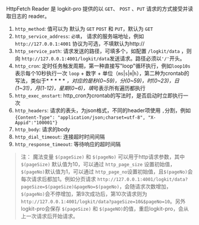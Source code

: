 HttpFetch Reader 是 logkit-pro 提供的以 `GET`、 `POST` 、`PUT` 请求的方式接受并读取日志的 reader。


1. `http_method`: 值可以为 默认为 `GET` `POST` 和 `PUT`，默认为 `GET`
2. `http_service_address`: `必填`， 请求的服务端地址，例如 `http://127.0.0.1:4001` 协议为可选，不填默认为http://
3. `http_service_path`: 请求发送的路径，可填多个，如配置 `/logkit/data` ，则向 `http://127.0.0.1:4001/logkit/data`发送请求。路径必须以`'/'`开头。
4.  `http_cron`: 定时任务触发周期，第一种直接写"loop"循环执行，例如`loop10s`表示每个10秒执行一次 `loop` + 数字 + 单位（`ms`|`s`|`m`|`h`），第二种为crontab的写法，类似于* * * * * *，对应的是秒(0~59)，分(0~59)，时(0~23)，日(1~31)，月(1-12)，星期(0~6)，填*号表示所有遍历都执行
5.  `http_exec_onstart`: http_cron为crontab的写法时，是否启动时立即执行一次 
6.  `http_headers`: 请求的表头，为json格式，不同的header项使用 `,`分割，例如`{Content-Type": "application/json;charset=utf-8", "X-Appid":"100001"}`
7.  `http_body`: 请求的body
8.  `http_dial_timeout`: 连接超时时间间隔
9.  `http_response_timeout`: 等待响应的超时间隔

>注：
 魔法变量 `$(pageSize)` 和 `$(pageNo)` 可以用于http请求参数，其中 `$(pageSize)` 默认值为10，可以通过 `http_page_size` 设置初始值，`$(pageNo)`默认值为1，可以通过 `http_page_no`设置初始值，且`$(pageNo)`会每次请求后都加1。例如分页请求 `http://127.0.0.1:4001/logkit/data?pageSize=$(pageSize)&pageNo=$(pageNo)`，会随请求次数增加，`$(pageNo)`会不停增加，第9次成功后，第10次请求则为 `http://127.0.0.1:4001/logkit/data?pageSize=10&$pageNo=10`。另外logkit-pro会保存 `$(pageSize)` 和 `$(pageNO)`的值，重启logkit-pro，会从上一次请求后开始请求。

